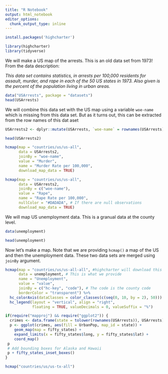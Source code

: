 ```yaml
---
title: "R Notebook"
output: html_notebook
editor_options: 
  chunk_output_type: inline
---
```

```r
install.packages('highcharter')
```

```r
library(highcharter)
library(tidyverse)
```


We will make a US map of the arrests. This is an old data set from 1973! From the data description:

*This data set contains statistics, in arrests per 100,000 residents for assault, murder, and rape in each of the 50 US states in 1973. Also given is the percent of the population living in urban areas.*

```r
data("USArrests", package = "datasets")
head(USArrests)
```

We will combine this data set with the US map using a variable `woe-name` which is missing from this data set. But as it turns out, this can be extracted from the row names of this dat aset

```r
USArrests2 <- dplyr::mutate(USArrests, `woe-name` = rownames(USArrests))

head(USArrests2)

```


```r
hcmap(map = "countries/us/us-all", 
      data = USArrests2,
      joinBy = "woe-name",
      value = "Murder",
      name = "Murder Rate per 100,000",
      download_map_data = TRUE) 

```

```r
hcmap(map = "countries/us/us-all", 
      data = USArrests2,
      joinBy = c("woe-name"),
      value = "Rape",
      name = "Rape Rate per 100,000",
      nullColor = "#DADADA", # If there are null observations
      download_map_data = TRUE) 

```




We will map US unemployment data. This is a granual data at the county level.


```r

data(unemployment)

head(unemployment)
```

Now let's make a map. Note that we are providing `hcmap()` a map of the US and then the unemployment data. These two data sets are merged using `joinBy` argument.


```r

hcmap(map = "countries/us/us-all-all", #highcharter will download this from highcharts server
      data = unemployment, # This is what we provide
      name = "Unemployment",
      value = "value",
      joinBy = c("hc-key", "code"), # The code is the county code
      borderColor = "transparent") %>%
  hc_colorAxis(dataClasses = color_classes(c(seq(0, 10, by = 2), 50))) %>% 
  hc_legend(layout = "vertical", align = "right",
            floating = TRUE, valueDecimals = 0, valueSuffix = "%") 
```

```r
if(require("mapproj") && require("ggplot2")) {
  crimes <- data.frame(state = tolower(rownames(USArrests)), USArrests)
  p <- ggplot(crimes, aes(fill = UrbanPop, map_id = state)) +
    geom_map(map = fifty_states) +
    expand_limits(x = fifty_states$long, y = fifty_states$lat) +
    coord_map()
 p
 # Add bounding boxes for Alaska and Hawaii
 p + fifty_states_inset_boxes()
}
```

```r
hcmap("countries/us/us-tx-all") 
```

